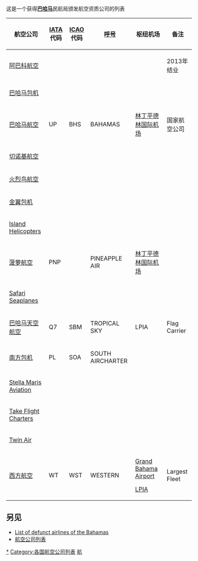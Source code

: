 {{Unreferenced|time=2017-02-10T19:23:53+00:00}}
<noinclude><!--
Note to editors: Please do not move or remove the <noinclude> tags; they are used to transclude this list of airlines to the main [[List_of_airlines|List of airlines]].

-->
这是一个获得'''[[巴哈马|巴哈马]]'''民航局颁发航空资质公司的列表

{|  class="wikitable sortable" style="border: 0; cellpadding: 2; cellspacing: 3;"
|- valign="middle"
! 航空公司
! [[IATA|IATA]]代码
! [[ICAO|ICAO]]代码
! [[呼号|呼号]]
! 枢纽机场
! class="unsortable"|备注
</noinclude>
|-
|[[阿巴科航空|阿巴科航空]]
|
|
|
|
|2013年结业
|-
|[[巴哈马包机|巴哈马包机]]
|
|
|
|
|
|-
|[[巴哈马航空|巴哈马航空]]
|UP
|BHS
|BAHAMAS
|[[林丁平德林国际机场|林丁平德林国际机场]]
|国家航空公司
|-
|[[切诺基航空|切诺基航空]]
|
|
|
|
| 
|-
|[[火烈鸟航空_(巴哈马)|火烈鸟航空]]
|
|
|
|
|
|-
|[[金翼包机|金翼包机]]
|
|
|
|
|
|-
|[[Island_Helicopters|Island Helicopters]]
|
|
|
|
|
|-
|[[菠萝航空|菠萝航空]]
|PNP
|
|PINEAPPLE AIR
|[[林丁平德林国际机场|林丁平德林国际机场]]
|
|-
|[[Safari_Seaplanes|Safari Seaplanes]]
|
|
|
|
|
|-
|[[巴哈马天空航空|巴哈马天空航空]]
|Q7
|SBM
|TROPICAL SKY
|LPIA
|Flag Carrier
|-
|[[南方包机|南方包机]]
|PL
|SOA
|SOUTH AIRCHARTER
|
|
|-
|[[Stella_Maris_Aviation|Stella Maris Aviation]]
|
|
|
|
|
|-
|[[Take_Flight_Charters|Take Flight Charters]]
|
|
|
|
|
|-
|[[Twin_Air|Twin Air]]
|
|
|
|
|
|-
|[[西方航空|西方航空]]
|WT
|WST
|WESTERN
|[[Grand_Bahama_International_Airport|Grand Bahama Airport]]

[[Lynden_Pindling_International_Airport|LPIA]]
|
Largest Fleet
<noinclude>
|}

== 另见 ==

*[[List_of_defunct_airlines_of_the_Bahamas|List of defunct airlines of the Bahamas]]
*[[航空公司列表|航空公司列表]]

<!-- ==参考资料==
{{reflist}} -->

{{List of airlines}}
{{Airlines of the Bahamas}}
{{美洲题目|航空公司列表}}

[[Category:巴哈马的航空公司|*]]
[[Category:各国航空公司列表|Category:各国航空公司列表]]
[[Category:巴哈马列表|航]]

</noinclude>